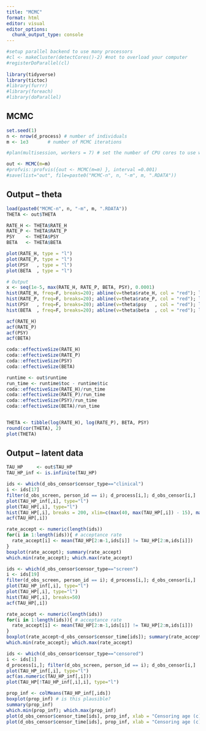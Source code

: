 ```yaml
---
title: "MCMC"
format: html
editor: visual
editor_options: 
  chunk_output_type: console
---
```


```r
#setup parallel backend to use many processors
#cl <- makeCluster(detectCores()-2) #not to overload your computer
#registerDoParallel(cl)
  
library(tidyverse)
library(tictoc)
#library(furrr)
#library(foreach)
#library(doParallel)
```

## MCMC

```r
set.seed(1)
n <- nrow(d_process) # number of individuals
m <- 1e3       # number of MCMC iterations

#plan(multisession, workers = 7) # set the number of CPU cores to use when parallel processing

out <- MCMC(m=m) 
#profvis::profvis({out <- MCMC(m=m) }, interval =0.001)
#save(list="out", file=paste0("MCMC-n", n, "-m", m, ".RDATA"))
```

## Output -- theta

```r
load(paste0("MCMC-n", n, "-m", m, ".RDATA"))
THETA <- out$THETA

RATE_H <- THETA$RATE_H
RATE_P <- THETA$RATE_P
PSY    <- THETA$PSY
BETA   <- THETA$BETA

plot(RATE_H, type = "l")
plot(RATE_P, type = "l")
plot(PSY   , type = "l")
plot(BETA  , type = "l")

# Output
x <- seq(1e-5, max(RATE_H, RATE_P, BETA, PSY), 0.0001)
hist(RATE_H, freq=F, breaks=20); abline(v=theta$rate_H, col = "red"); lines(x, dgamma(x, prior$shape_H, prior$rate_H))
hist(RATE_P, freq=F, breaks=20); abline(v=theta$rate_P, col = "red"); lines(x, dgamma(x, prior$shape_P, prior$rate_P))
hist(PSY   , freq=F, breaks=20); abline(v=theta$psy   , col = "red"); lines(x, dbeta(x, prior$a_psy, prior$b_psy))
hist(BETA  , freq=F, breaks=20); abline(v=theta$beta  , col = "red"); lines(x, dbeta(x, prior$a_beta, prior$b_beta))

acf(RATE_H)
acf(RATE_P)
acf(PSY)
acf(BETA)

coda::effectiveSize(RATE_H)
coda::effectiveSize(RATE_P)
coda::effectiveSize(PSY)
coda::effectiveSize(BETA)

runtime <- out$runtime
run_time <- runtime$toc - runtime$tic
coda::effectiveSize(RATE_H)/run_time
coda::effectiveSize(RATE_P)/run_time
coda::effectiveSize(PSY)/run_time
coda::effectiveSize(BETA)/run_time


THETA <- tibble(log(RATE_H), log(RATE_P), BETA, PSY)
round(cor(THETA), 2)
plot(THETA)
```

## Output -- latent data

```r
TAU_HP     <- out$TAU_HP
TAU_HP_inf <- is.infinite(TAU_HP) 

ids <- which(d_obs_censor$censor_type=="clinical")
i <- ids[17]
filter(d_obs_screen, person_id == i); d_process[i,]; d_obs_censor[i,]
plot(TAU_HP_inf[,i], type="l")
plot(TAU_HP[,i], type="l")
hist(TAU_HP[,i], breaks = 200, xlim=c(max(40, max(TAU_HP[,i]) - 15), max(TAU_HP[,i]))) # propose from truncated Weibull/triangular distribution instead of uniform?
acf(TAU_HP[,i])

rate_accept <- numeric(length(ids)) 
for(i in 1:length(ids)){ # acceptance rate
  rate_accept[i] <- mean(TAU_HP[2:m-1,ids[i]] != TAU_HP[2:m,ids[i]])
}
boxplot(rate_accept); summary(rate_accept)
which.min(rate_accept); which.max(rate_accept)

ids <- which(d_obs_censor$censor_type=="screen")
i <- ids[19]
filter(d_obs_screen, person_id == i); d_process[i,]; d_obs_censor[i,]
plot(TAU_HP_inf[,i], type="l")
plot(TAU_HP[,i], type="l")
hist(TAU_HP[,i], breaks=50)
acf(TAU_HP[,i])

rate_accept <- numeric(length(ids)) 
for(i in 1:length(ids)){ # acceptance rate
  rate_accept[i] <- mean(TAU_HP[2:m-1,ids[i]] != TAU_HP[2:m,ids[i]])
}
boxplot(rate_accept~d_obs_censor$censor_time[ids]); summary(rate_accept)
which.min(rate_accept); which.max(rate_accept)

ids <- which(d_obs_censor$censor_type=="censored")
i <- ids[1]
d_process[i,]; filter(d_obs_screen, person_id == i); d_obs_censor[i,]
plot(TAU_HP_inf[,i], type="l")
acf(as.numeric(TAU_HP_inf[,i]))
plot(TAU_HP[!TAU_HP_inf[,i],i], type="l")

prop_inf <- colMeans(TAU_HP_inf[,ids])
boxplot(prop_inf) # is this plausible?
summary(prop_inf)
which.min(prop_inf); which.max(prop_inf)
plot(d_obs_censor$censor_time[ids], prop_inf, xlab = "Censoring age (c)", ylab = "Probability of (c<tau)")
plot(d_obs_censor$censor_time[ids], prop_inf, xlab = "Censoring age (c)", ylab = "Probability of (c<tau)", xlim=c(40,70))
```
